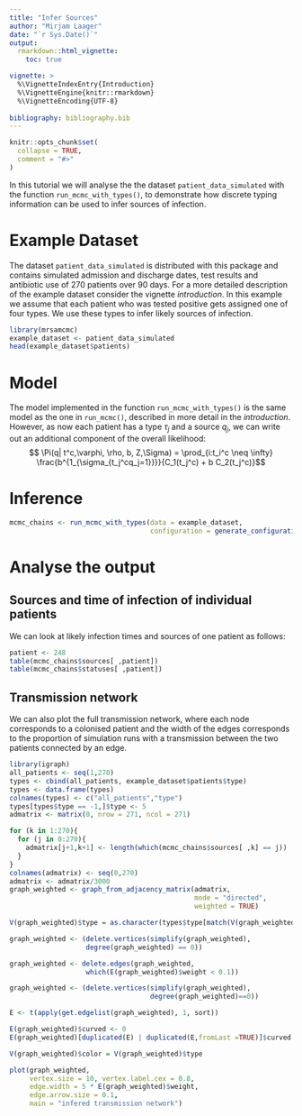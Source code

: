 ```yaml
---
title: "Infer Sources"
author: "Mirjam Laager"
date: "`r Sys.Date()`"
output: 
  rmarkdown::html_vignette:
    toc: true

vignette: >
  %\VignetteIndexEntry{Introduction}
  %\VignetteEngine{knitr::rmarkdown}
  %\VignetteEncoding{UTF-8}
  
bibliography: bibliography.bib
---
```


```r
knitr::opts_chunk$set(
  collapse = TRUE,
  comment = "#>"
)
```

In this tutorial we will analyse the the dataset `patient_data_simulated` with
the function `run_mcmc_with_types()`, to demonstrate how discrete typing information
can be used to infer sources of infection.

# Example Dataset
The dataset `patient_data_simulated` is distributed with this package and contains
simulated admission and discharge dates, test results and antibiotic use of 
270 patients over 90 days. For a more detailed description of the example dataset
consider the vignette *introduction*. In this example we assume that each patient
who was tested positive gets assigned one of four types. We use these types to
infer likely sources of infection.

```r
library(mrsamcmc)
example_dataset <- patient_data_simulated
head(example_dataset$patients)
```


# Model

The model implemented in the function `run_mcmc_with_types()` is the same model
as the one in `run_mcmc()`, described in more detail in the *introduction*. However,
as now each patient has a type $\tau_j$ and a source $q_j$, we can write out an 
additional component of the overall likelihood:
$$ \Pi(q| t^c,\varphi, \rho, b, Z,\Sigma) = \prod_{i:t_i^c \neq \infty} \frac{b^{1_{\sigma_{t_j^cq_j=1}}}}{C_1(t_j^c) + b C_2(t_j^c)}$$

# Inference
```r
mcmc_chains <- run_mcmc_with_types(data = example_dataset, 
                                   configuration = generate_configuration(n_iter = 3000))
```


# Analyse the output

## Sources and time of infection of individual patients
We can look at likely infection times and sources of one patient as follows:
```r
patient <- 248
table(mcmc_chains$sources[ ,patient])
table(mcmc_chains$statuses[ ,patient])
```



## Transmission network
We can also plot the full transmission network, where each node corresponds to
a colonised patient and the width of the edges corresponds to the proportion of
simulation runs with a transmission between the two patients connected by an edge.
```r
library(igraph)
all_patients <- seq(1,270)
types <- cbind(all_patients, example_dataset$patients$type)
types <- data.frame(types)
colnames(types) <- c("all_patients","type")
types[types$type == -1,]$type <- 5
admatrix <- matrix(0, nrow = 271, ncol = 271)

for (k in 1:270){
  for (j in 0:270){
    admatrix[j+1,k+1] <- length(which(mcmc_chains$sources[ ,k] == j))
  }
}
colnames(admatrix) <- seq(0,270)
admatrix <- admatrix/3000
graph_weighted <- graph_from_adjacency_matrix(admatrix, 
                                              mode = "directed", 
                                              weighted = TRUE)

V(graph_weighted)$type = as.character(types$type[match(V(graph_weighted)$name, types$all_patients)])

graph_weighted <- (delete.vertices(simplify(graph_weighted), 
                   degree(graph_weighted) == 0))

graph_weighted <- delete.edges(graph_weighted, 
                   which(E(graph_weighted)$weight < 0.1))

graph_weighted <- (delete.vertices(simplify(graph_weighted), 
                                   degree(graph_weighted)==0))

E <- t(apply(get.edgelist(graph_weighted), 1, sort))

E(graph_weighted)$curved <- 0
E(graph_weighted)[duplicated(E) | duplicated(E,fromLast =TRUE)]$curved <- 1

V(graph_weighted)$color = V(graph_weighted)$type

plot(graph_weighted,
     vertex.size = 10, vertex.label.cex = 0.8,
     edge.width = 5 * E(graph_weighted)$weight,
     edge.arrow.size = 0.1,
     main = "infered transmission network")
```


